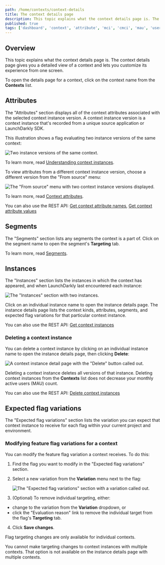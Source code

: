 ```yaml
---
path: /home/contexts/context-details
title: The context details page
description: This topic explains what the context details page is. The context details page gives you a detailed view of a context and lets you customize its experience from one screen.
published: true
tags: ['dashboard', 'context', 'attribute', 'mci', 'cmci', 'mau', 'user']
---
```


## Overview

This topic explains what the context details page is. The context details page gives you a detailed view of a context and lets you customize its experience from one screen.

To open the details page for a context, click on the context name from the **Contexts** list.

## Attributes

The "Attributes" section displays all of the context attributes associated with the selected context instance version. A context instance version is a context instance that's recorded from a unique source application or LaunchDarkly SDK.

This illustration shows a flag evaluating two instance versions of the same context:

![Two instance versions of the same context.](context-instance-versions.png)

To learn more, read [Understanding context instances](/home/contexts#understanding-context-instances).

To view attributes from a different context instance version, choose a different version from the "From source" menu:

![The "From source" menu with two context instance versions displayed.](context-details-instance-menu.png)

To learn more, read [Context attributes](/home/contexts/attributes).

<LearnMore>

You can also use the REST API: [Get context attribute names](https://apidocs.launchdarkly.com/tag/Contexts-(beta)#operation/getContextAttributeNames), [Get context attribute values](https://apidocs.launchdarkly.com/tag/Contexts-(beta)#operation/getContextAttributeValues)

</LearnMore>

## Segments

The "Segments" section lists any segments the context is a part of. Click on the segment name to open the segment's **Targeting** tab.

To learn more, read [Segments](/home/contexts/segments).

## Instances

The "Instances" section lists the instances in which the context has appeared, and when LaunchDarkly last encountered each instance:

![The "Instances" section with two instances.](context-details-instances.png)

Click on an individual instance name to open the instance details page. The instance details page lists the context kinds, attributes, segments, and expected flag variations for that particular context instance.

<LearnMore>

You can also use the REST API: [Get context instances](https://apidocs.launchdarkly.com/tag/Contexts-(beta)#operation/getContextInstances)

</LearnMore>

### Deleting a context instance

You can delete a context instance by clicking on an individual instance name to open the instance details page, then clicking **Delete**:

  ![A context instance detail page with the "Delete" button called out.](context-details-instances-delete-callout.png)

Deleting a context instance deletes all versions of that instance. Deleting context instances from the **Contexts** list does not decrease your monthly active users (MAU) count.

<LearnMore>

You can also use the REST API: [Delete context instances](https://apidocs.launchdarkly.com/tag/Contexts-(beta)#operation/deleteContextInstances)

</LearnMore>

## Expected flag variations

The "Expected flag variations" section lists the variation you can expect that context instance to receive for each flag within your current project and environment.

### Modifying feature flag variations for a context

You can modify the feature flag variation a context receives. To do this:

1. Find the flag you want to modify in the "Expected flag variations" section.
2. Select a new variation from the **Variation** menu next to the flag:

    ![The "Expected flag variations" section with a variation called out.](context-details-targeting-callout.png)

3. (Optional) To remove individual targeting, either:
  - change to the variation from the **Variation** dropdown, or
  - click the "Evaluation reason" link to remove the individual target from the flag's **Targeting** tab.
4. Click **Save changes**.

<Callout intent="info">
<CalloutTitle>Flag targeting changes are only available for individual contexts.</CalloutTitle>
<CalloutDescription>

You cannot make targeting changes to context instances with multiple contexts. That option is not available on the instance details page with multiple contexts.

</CalloutDescription>
</Callout>